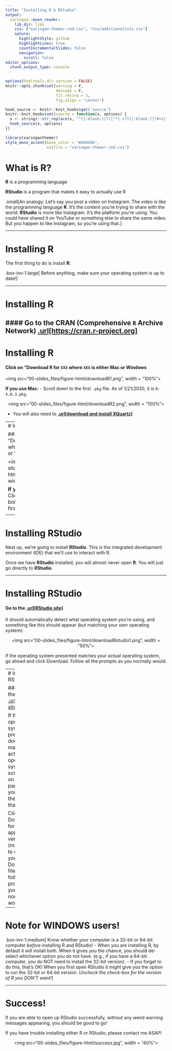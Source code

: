 ```yaml
---
title: "Installing R & RStudio"
output:
  xaringan::moon_reader:
    lib_dir: libs
    css: ["xaringan-themer-red.css", "css/additionalCols.css"]
    nature:
      highlightStyle: github
      highlightLines: true
      countIncrementalSlides: false
      navigation:
        scroll: false
editor_options: 
  chunk_output_type: console
---
```


```r
options(htmltools.dir.version = FALSE)
knitr::opts_chunk$set(warning = F,
                      message = F,
                      fit.retina = 3,
                      fig.align = "center")

hook_source <- knitr::knit_hooks$get('source')
knitr::knit_hooks$set(source = function(x, options) {
  x <- stringr::str_replace(x, "^[[:blank:]]?([^*].+?)[[:blank:]]*#<<[[:blank:]]*$", "*\\1")
  hook_source(x, options)
})
```

```r
library(xaringanthemer)
style_mono_accent(base_color = "#eb4d4b",
                  outfile = "xaringan-themer-red.css")
```

# What is R?

**R** is a programming language

**RStudio** is a program that makes it easy to actually use R

.small[An analogy: Let's say you post a video on Instagram. The video is like the programming language **R**. It's the content you're trying to share with the world. **RStudio** is more like Instagram. It's the platform you're using. You could have shared it on YouTube or something else to share the same video. But you happen to like Instagram, so you're using that.]

---

# Installing R

The first thing to do is install **R**:

.box-inv-1.large[
Before anything, make sure your operating system is up to date!
]

---

# Installing R

#### Go to the CRAN (Comprehensive `R` Archive Network) [.url[https://cran.r-project.org]](https://cran.r-project.org/)
---

# Installing R

#### Click on "Download R for `XXX` where `XXX` is either Mac or Windows

<img src="00-slides_files/figure-html/downloadR1.png", width = "100%">

**If you use Mac:**
  - Scroll down to the first `.pkg` file. As of 1/21/2020, it is `R-4.0.3.pkg`.

<center>
<img src="00-slides_files/figure-html/downloadR2.png", width = "100%">
</center>

  - You will also need to [**.url[download and install XQuartz]**](https://www.xquartz.org/)
    
---
# Installing R

#### Click on "Download R for `XXX` where `XXX` is either Mac or Windows

  <img src="00-slides_files/figure-html/downloadR1.png", width = "100%">
  
**If you use Windows:**
  - Click on "base" or the bolded "install R for the first time" link. 
    
<center>    
    <img src="00-slides_files/figure-html/downloadR3.png", width = "100%">
</center>

---

# Installing RStudio

Next up, we're going to install **RStudio**. This is the integrated development environment (IDE) that we'll use to interact with R. 

Once we have **RStudio** installed, you will almost never open **R**. You will just go directly to **RStudio**. 

---

# Installing RStudio

#### Go to the [.url[RStudio site]](https://rstudio.com/products/rstudio/download/#download)

It should automatically detect what operating system you're using, and something like this should appear (but matching your own operating system):

<center>
<img src="00-slides_files/figure-html/downloadRstudio1.png", width = "50%">
</center>

If the operating system presented matches your actual operating system, go ahead and click Download. Follow all the prompts as you normally would. 

---
# Installing RStudio

#### Go to the [.url[RStudio site]](https://rstudio.com/products/rstudio/download/#download)

If the operating system presented does **not** match your actual operating system, scroll down on the page until you find the one that does. 

Click Download for the appropriate version (make sure to check your Downloads file!), and follow all prompts as you normally would. 
---

# Note for WINDOWS users!

.box-inv-1.medium[
Know whether your computer is a 32-bit or 64-bit computer *before* installing R and RStudio! 
  - When you are installing R, by default it will install both. When it gives you the chance, you should de-select whichever option you do not have. (e.g., if you have a 64-bit computer, you do NOT need to install the 32-bit version). 
  - If you forget to do this, that's OK! When you first open RStudio it might give you the option to run the 32-bit or 64-bit version. *Uncheck the check-box for the version of R you DON'T want!*
]

---

# Success!

If you are able to open up RStudio successfully, without any weird warning messages appearing, you should be good to go! 

If you have trouble installing either R or RStudio, please contact me ASAP!

<center>
<img src="00-slides_files/figure-html/success.jpg", width = "40%">
</center>